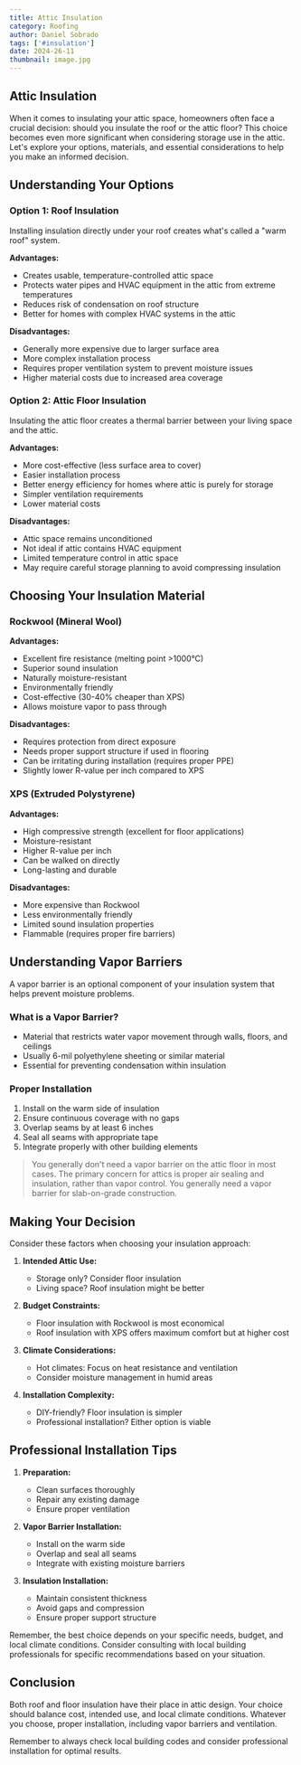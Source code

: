 ```yaml
---
title: Attic Insulation
category: Roofing
author: Daniel Sobrado
tags: ['#insulation']
date: 2024-26-11
thumbnail: image.jpg
---
```

## Attic Insulation

When it comes to insulating your attic space, homeowners often face a crucial decision: should you insulate the roof or the attic floor? This choice becomes even more significant when considering storage use in the attic. Let's explore your options, materials, and essential considerations to help you make an informed decision.

## Understanding Your Options

### Option 1: Roof Insulation
Installing insulation directly under your roof creates what's called a "warm roof" system.

**Advantages:**
- Creates usable, temperature-controlled attic space
- Protects water pipes and HVAC equipment in the attic from extreme temperatures
- Reduces risk of condensation on roof structure
- Better for homes with complex HVAC systems in the attic

**Disadvantages:**
- Generally more expensive due to larger surface area
- More complex installation process
- Requires proper ventilation system to prevent moisture issues
- Higher material costs due to increased area coverage

### Option 2: Attic Floor Insulation
Insulating the attic floor creates a thermal barrier between your living space and the attic.

**Advantages:**
- More cost-effective (less surface area to cover)
- Easier installation process
- Better energy efficiency for homes where attic is purely for storage
- Simpler ventilation requirements
- Lower material costs

**Disadvantages:**
- Attic space remains unconditioned
- Not ideal if attic contains HVAC equipment
- Limited temperature control in attic space
- May require careful storage planning to avoid compressing insulation

## Choosing Your Insulation Material

### Rockwool (Mineral Wool)

**Advantages:**
- Excellent fire resistance (melting point >1000°C)
- Superior sound insulation
- Naturally moisture-resistant
- Environmentally friendly
- Cost-effective (30-40% cheaper than XPS)
- Allows moisture vapor to pass through

**Disadvantages:**
- Requires protection from direct exposure
- Needs proper support structure if used in flooring
- Can be irritating during installation (requires proper PPE)
- Slightly lower R-value per inch compared to XPS

### XPS (Extruded Polystyrene)

**Advantages:**
- High compressive strength (excellent for floor applications)
- Moisture-resistant
- Higher R-value per inch
- Can be walked on directly
- Long-lasting and durable

**Disadvantages:**
- More expensive than Rockwool
- Less environmentally friendly
- Limited sound insulation properties
- Flammable (requires proper fire barriers)

## Understanding Vapor Barriers

A vapor barrier is an optional component of your insulation system that helps prevent moisture problems.

### What is a Vapor Barrier?
- Material that restricts water vapor movement through walls, floors, and ceilings
- Usually 6-mil polyethylene sheeting or similar material
- Essential for preventing condensation within insulation

### Proper Installation
1. Install on the warm side of insulation
2. Ensure continuous coverage with no gaps
3. Overlap seams by at least 6 inches
4. Seal all seams with appropriate tape
5. Integrate properly with other building elements

> You generally don't need a vapor barrier on the attic floor in most cases. The primary concern for attics is proper air sealing and insulation, rather than vapor control. You generally need a vapor barrier for slab-on-grade construction. 

## Making Your Decision

Consider these factors when choosing your insulation approach:

1. **Intended Attic Use:**
   - Storage only? Consider floor insulation
   - Living space? Roof insulation might be better

2. **Budget Constraints:**
   - Floor insulation with Rockwool is most economical
   - Roof insulation with XPS offers maximum comfort but at higher cost

3. **Climate Considerations:**
   - Hot climates: Focus on heat resistance and ventilation
   - Consider moisture management in humid areas

4. **Installation Complexity:**
   - DIY-friendly? Floor insulation is simpler
   - Professional installation? Either option is viable

## Professional Installation Tips

1. **Preparation:**
   - Clean surfaces thoroughly
   - Repair any existing damage
   - Ensure proper ventilation

2. **Vapor Barrier Installation:**
   - Install on the warm side
   - Overlap and seal all seams
   - Integrate with existing moisture barriers

3. **Insulation Installation:**
   - Maintain consistent thickness
   - Avoid gaps and compression
   - Ensure proper support structure

Remember, the best choice depends on your specific needs, budget, and local climate conditions. Consider consulting with local building professionals for specific recommendations based on your situation.

## Conclusion

Both roof and floor insulation have their place in attic design. Your choice should balance cost, intended use, and local climate conditions. Whatever you choose, proper installation, including vapor barriers and ventilation.

Remember to always check local building codes and consider professional installation for optimal results.